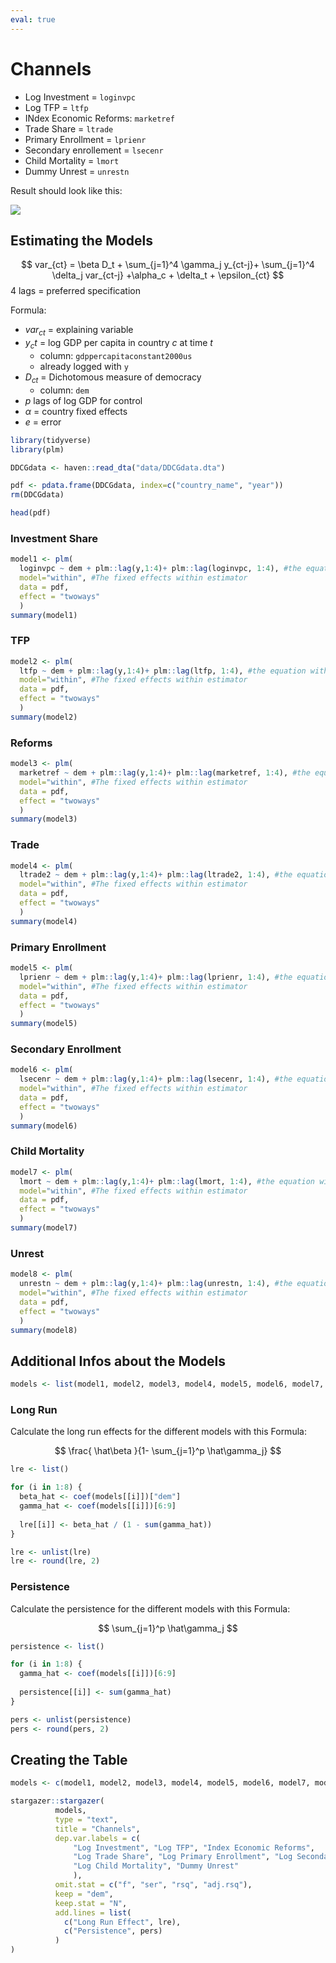 ```yaml
---
eval: true
---
```


# Channels

-   Log Investment = `loginvpc`
-   Log TFP = `ltfp`
-   INdex Economic Reforms: `marketref`
-   Trade Share = `ltrade`
-   Primary Enrollment = `lprienr`
-   Secondary enrollement = `lsecenr`
-   Child Mortality = `lmort`
-   Dummy Unrest = `unrestn`

Result should look like this:

![](../images/2023-11-23_15-43-01.jpg)

## Estimating the Models

$$
var_{ct} = \beta D_t + \sum_{j=1}^4 \gamma_j y_{ct-j}+  \sum_{j=1}^4 \delta_j var_{ct-j} +\alpha_c + \delta_t + \epsilon_{ct}
$$
4 lags = preferred specification

Formula:

-   $var_{ct}$ = explaining variable
-   $y_ct$ = log GDP per capita in country *c* at time *t*
    -   column: `gdppercapitaconstant2000us`
    -   already logged with `y`
-   $D_{ct}$ = Dichotomous measure of democracy
    -   column: `dem`
-   *p* lags of log GDP for control
-   $\alpha$ = country fixed effects
-   $e$ = error


```r
library(tidyverse)
library(plm)
```

```r
DDCGdata <- haven::read_dta("data/DDCGdata.dta")
```

```r
pdf <- pdata.frame(DDCGdata, index=c("country_name", "year"))
rm(DDCGdata)
```

```r
head(pdf)
```

### Investment Share

```r
model1 <- plm(
  loginvpc ~ dem + plm::lag(y,1:4)+ plm::lag(loginvpc, 1:4), #the equation with country fixed effects
  model="within", #The fixed effects within estimator
  data = pdf, 
  effect = "twoways"
  )
summary(model1)
```

### TFP

```r
model2 <- plm(
  ltfp ~ dem + plm::lag(y,1:4)+ plm::lag(ltfp, 1:4), #the equation with country fixed effects
  model="within", #The fixed effects within estimator
  data = pdf, 
  effect = "twoways"
  )
summary(model2)
```

### Reforms

```r
model3 <- plm(
  marketref ~ dem + plm::lag(y,1:4)+ plm::lag(marketref, 1:4), #the equation with country fixed effects
  model="within", #The fixed effects within estimator
  data = pdf, 
  effect = "twoways"
  )
summary(model3)
```

### Trade

```r
model4 <- plm(
  ltrade2 ~ dem + plm::lag(y,1:4)+ plm::lag(ltrade2, 1:4), #the equation with country fixed effects
  model="within", #The fixed effects within estimator
  data = pdf, 
  effect = "twoways"
  )
summary(model4)
```

### Primary Enrollment

```r
model5 <- plm(
  lprienr ~ dem + plm::lag(y,1:4)+ plm::lag(lprienr, 1:4), #the equation with country fixed effects
  model="within", #The fixed effects within estimator
  data = pdf, 
  effect = "twoways"
  )
summary(model5)
```

### Secondary Enrollment

```r
model6 <- plm(
  lsecenr ~ dem + plm::lag(y,1:4)+ plm::lag(lsecenr, 1:4), #the equation with country fixed effects
  model="within", #The fixed effects within estimator
  data = pdf, 
  effect = "twoways"
  )
summary(model6)
```

### Child Mortality

```r
model7 <- plm(
  lmort ~ dem + plm::lag(y,1:4)+ plm::lag(lmort, 1:4), #the equation with country fixed effects
  model="within", #The fixed effects within estimator
  data = pdf, 
  effect = "twoways"
  )
summary(model7)
```

### Unrest

```r
model8 <- plm(
  unrestn ~ dem + plm::lag(y,1:4)+ plm::lag(unrestn, 1:4), #the equation with country fixed effects
  model="within", #The fixed effects within estimator
  data = pdf, 
  effect = "twoways"
  )
summary(model8)
```
## Additional Infos about the Models

```r
models <- list(model1, model2, model3, model4, model5, model6, model7, model8)
```


### Long Run

Calculate the long run effects for the different models with this Formula:

$$
\frac{ \hat\beta }{1- \sum_{j=1}^p \hat\gamma_j}
$$


```r
lre <- list()

for (i in 1:8) {
  beta_hat <- coef(models[[i]])["dem"]
  gamma_hat <- coef(models[[i]])[6:9]
  
  lre[[i]] <- beta_hat / (1 - sum(gamma_hat))
}

lre <- unlist(lre)
lre <- round(lre, 2)
```
### Persistence

Calculate the persistence for the different models with this Formula:

$$
\sum_{j=1}^p \hat\gamma_j
$$

```r
persistence <- list()

for (i in 1:8) {
  gamma_hat <- coef(models[[i]])[6:9]
  
  persistence[[i]] <- sum(gamma_hat)
}

pers <- unlist(persistence)
pers <- round(pers, 2)
```


## Creating the Table


```r
models <- c(model1, model2, model3, model4, model5, model6, model7, model8)

stargazer::stargazer(
          models, 
          type = "text", 
          title = "Channels", 
          dep.var.labels = c(
              "Log Investment", "Log TFP", "Index Economic Reforms", 
              "Log Trade Share", "Log Primary Enrollment", "Log Secondary Enrollment", 
              "Log Child Mortality", "Dummy Unrest"
              ), 
          omit.stat = c("f", "ser", "rsq", "adj.rsq"),
          keep = "dem",
          keep.stat = "N",
          add.lines = list(
            c("Long Run Effect", lre),
            c("Persistence", pers)
          )
)
```          

